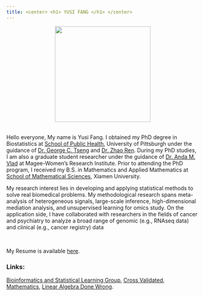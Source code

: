 ```yaml
---
title: <center> <h1> YUSI FANG </h1> </center>
---
```


<center>![](img/me4.jpg){width=250px}</center>



<br>
Hello everyone, My name is Yusi Fang. I obtained my PhD degree in Biostatistics at [School of Public Health](https://www.publichealth.pitt.edu/), University of Pittsburgh under the guidance of [Dr. George C. Tseng](http://www.pitt.edu/~ctseng/) and [Dr. Zhao Ren](http://www.pitt.edu/~zren/). During my PhD studies, I am also a graduate student researcher under the guidance of [Dr. Anda M. Vlad](https://mageewomens.org/investigator/anda-m-vlad-md-ph-d) at Magee-Women's Research Institute. Prior to attending the PhD program, I received my B.S. in Mathematics and Applied Mathematics at [School of Mathematical Sciences](http://math.xmu.edu.cn/en/), Xiamen University.  

My research interest lies in developing and applying statistical methods to solve real biomedical problems. My methodological research spans meta-analysis of heterogeneous signals, large-scale inference, high-dimensional mediation analysis, and unsupervised learning for omics study. On the application side, I have collaborated with researchers in the fields of cancer and psychiatry to analyze a broad range of genomic (e.g., RNAseq data) and clinical (e.g., cancer registry) data

<br>

My Resume is available [here](downloads/Yusi_s_Resume__JHR_.pdf).


### Links:

[Bioinformatics and Statistical Learning Group](https://tsenglab.biostat.pitt.edu), [Cross Validated](https://stats.stackexchange.com/),  [Mathematics](https://math.stackexchange.com),  [Linear Algebra Done Wrong](http://www.math.brown.edu/~treil/papers/LADW/LADW.html).